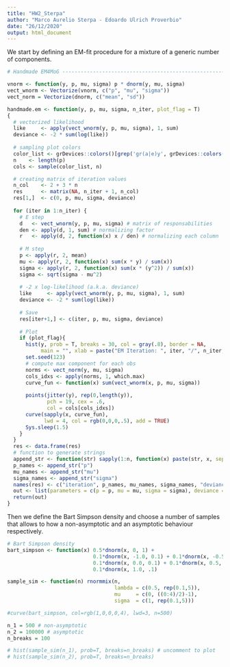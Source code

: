 ```yaml
---
title: "HW2_Sterpa"
author: "Marco Aurelio Sterpa - Edoardo Ulrich Proverbio"
date: "26/12/2020"
output: html_document
---
```


We start by defining an EM-fit procedure for a mixture of a generic number of components.

```r
# Handmade EM4MoG ---------------------------------------------------------

vnorm <- function(y, p, mu, sigma) p * dnorm(y, mu, sigma)
vect_wnorm <- Vectorize(vnorm, c("p", "mu", "sigma"))
vect_norm = Vectorize(dnorm, c("mean", "sd"))

handmade.em <- function(y, p, mu, sigma, n_iter, plot_flag = T)
{
  # vectorized likelihood
  like     <- apply(vect_wnorm(y, p, mu, sigma), 1, sum)
  deviance <- -2 * sum(log(like))
  
  # sampling plot colors
  color_list <- grDevices::colors()[grep('gr(a|e)y', grDevices::colors(), invert = T)]
  n    <- length(p)
  cols <- sample(color_list, n)

  # creating matrix of iteration values
  n_col    <- 2 + 3 * n
  res      <- matrix(NA, n_iter + 1, n_col)
  res[1,]  <- c(0, p, mu, sigma, deviance)
  
  for (iter in 1:n_iter) {
    # E step
    d   <- vect_wnorm(y, p, mu, sigma) # matrix of responsabilities
    den <- apply(d, 1, sum) # normalizing factor
    r   <- apply(d, 2, function(x) x / den) # normalizing each column
    
    # M step
    p <- apply(r, 2, mean)
    mu <- apply(r, 2, function(x) sum(x * y) / sum(x))
    sigma <- apply(r, 2, function(x) sum(x * (y^2)) / sum(x))
    sigma <- sqrt(sigma - mu^2)
    
    # -2 x log-likelihood (a.k.a. deviance)
    like     <- apply(vect_wnorm(y, p, mu, sigma), 1, sum)
    deviance <- -2 * sum(log(like))
    
    # Save
    res[iter+1,] <- c(iter, p, mu, sigma, deviance)
    
    # Plot
    if (plot_flag){
      hist(y, prob = T, breaks = 30, col = gray(.8), border = NA, 
           main = "", xlab = paste("EM Iteration: ", iter, "/", n_iter, sep = ""))
      set.seed(123)
      # compute max component for each obs
      norms <- vect_norm(y, mu, sigma)
      cols_idxs <- apply(norms, 1, which.max)
      curve_fun <- function(x) sum(vect_wnorm(x, p, mu, sigma))
      
      points(jitter(y), rep(0,length(y)), 
             pch = 19, cex = .6, 
             col = cols[cols_idxs])
      curve(sapply(x, curve_fun),
            lwd = 4, col = rgb(0,0,0,.5), add = TRUE)
      Sys.sleep(1.5)
    }
  }
  res <- data.frame(res)
  # function to generate strings
  append_str <- function(str) sapply(1:n, function(x) paste(str, x, sep=''))
  p_names <- append_str("p")
  mu_names <- append_str("mu")
  sigma_names <- append_str("sigma")
  names(res) <- c("iteration", p_names, mu_names, sigma_names, "deviance")
  out <- list(parameters = c(p = p, mu = mu, sigma = sigma), deviance = deviance, res = res)
  return(out)
}

```

Then we define the Bart Simpson density and choose a number of samples that allows to how a non-asymptotic and an asymptotic behaviour respectively.

```r
# Bart Simpson density
bart_simpson <- function(x) 0.5*dnorm(x, 0, 1) +
                            0.1*dnorm(x, -1.0, 0.1) + 0.1*dnorm(x, -0.5, 0.1) +
                            0.1*dnorm(x, 0.0, 0.1) + 0.1*dnorm(x, 0.5, 0.1) +
                            0.1*dnorm(x, 1.0, .1)

sample_sim <- function(n) rnormmix(n,
                                   lambda = c(0.5, rep(0.1,5)),
                                   mu     = c(0, ((0:4)/2)-1),
                                   sigma  = c(1, rep(0.1,5)))

#curve(bart_simpson, col=rgb(1,0,0,0,4), lwd=3, n=500)

n_1 = 500 # non-asymptotic
n_2 = 100000 # asymptotic
n_breaks = 100

# hist(sample_sim(n_1), prob=T, breaks=n_breaks) # uncomment to plot
# hist(sample_sim(n_2), prob=T, breaks=n_breaks)


```

